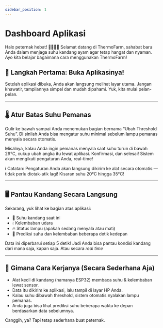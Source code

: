 ```yaml
---
sidebar_position: 1
---
```

# Dashboard Aplikasi

Halo peternak hebat! 👨‍🌾👩‍🌾
Selamat datang di ThermoFarm, sahabat baru Anda dalam menjaga suhu kandang ayam agar tetap hangat dan nyaman.
Ayo kita belajar bagaimana cara menggunakan ThermoFarm!

## 📱 Langkah Pertama: Buka Aplikasinya!

Setelah aplikasi dibuka, Anda akan langsung melihat layar utama.
Jangan khawatir, tampilannya simpel dan mudah dipahami. Yuk, kita mulai pelan-pelan.

---

## 🌡️ Atur Batas Suhu Pemanas

Gulir ke bawah sampai Anda menemukan bagian bernama “Ubah Threshold Suhu”.
Di sinilah Anda bisa mengatur suhu minimal sebelum lampu pemanas menyala secara otomatis.

Misalnya, kalau Anda ingin pemanas menyala saat suhu turun di bawah 29°C, cukup ubah angka itu lewat aplikasi.
Konfirmasi, dan selesai! Sistem akan mengikuti pengaturan Anda, real-time!

ℹ️ Catatan: Pengaturan Anda akan langsung dikirim ke alat secara otomatis — tidak perlu diotak-atik lagi! Kisaran suhu 20°C hingga 35°C!

---

## 🖥️ Pantau Kandang Secara Langsung

Sekarang, yuk lihat ke bagian atas aplikasi:

* 🔵 Suhu kandang saat ini
* 💧 Kelembaban udara
* 🔥 Status lampu (apakah sedang menyala atau mati)
* 🤖 Prediksi suhu dan kelembaban beberapa detik kedepan

Data ini diperbarui setiap 5 detik!
Jadi Anda bisa pantau kondisi kandang dari mana saja, kapan saja. Atau secara *real time*

---

## 🤖 Gimana Cara Kerjanya (Secara Sederhana Aja)

* Alat kecil di kandang (namanya ESP32) membaca suhu & kelembaban lewat sensor.
* Data itu dikirim ke aplikasi, lalu tampil di layar HP Anda.
* Kalau suhu dibawah threshold, sistem otomatis nyalakan lampu pemanas.
* Anda juga bisa lihat prediksi suhu beberapa waktu ke depan berdasarkan data sebelumnya.

Canggih, ya? Tapi tetap sederhana buat peternak.
